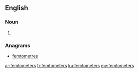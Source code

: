 ==English==

===Noun===
{{head|en|noun plural form}}

# {{plural of|femtometer|lang=en}}

===Anagrams===
* [[femtometres#English|femtometres]]

[[ar:femtometers]]
[[fr:femtometers]]
[[ku:femtometers]]
[[my:femtometers]]